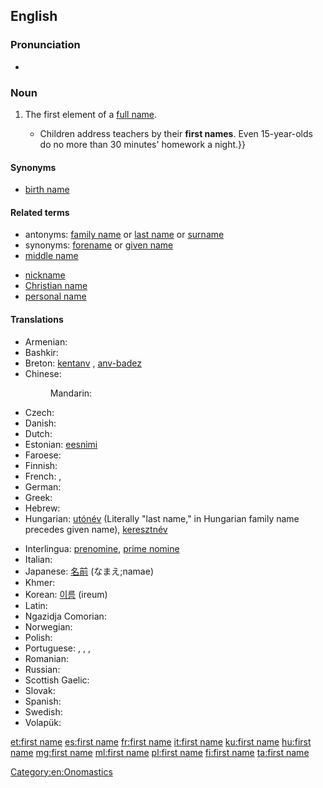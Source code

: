 ==English==

===Pronunciation===
* {{audio|En-uk-first name.ogg|Audio (UK)}}

===Noun===
{{en-noun|head=[[first]] [[name]]}}

# The first element of a [[full name]].
#*{{quote-magazine|date=2013-07-19|author={{w|Peter Wilby}}
|volume=189|issue=6|page=30|magazine={{w|The Guardian Weekly}}
|title=[http://www.theguardian.com/education/2013/jul/01/education-michael-gove-finland-gcse Finland spreads word on schools]
|passage=Imagine a country where children do nothing but play until they start compulsory schooling at age seven. Then, without exception, they attend comprehensives until the age of 16.{{...}}Children address teachers by their '''first names'''. Even 15-year-olds do no more than 30 minutes' homework a night.}}
#: {{usex|lang=en|address the students by their '''first name''' from the first day on;&nbsp; we are not yet on a '''first-name''' basis}}

====Synonyms====
* [[birth name]]

====Related terms====
{{rel-top|terms related to first name}}
* antonyms: [[family name]] or [[last name]] or [[surname]]
* synonyms: [[forename]] or [[given name]]
* [[middle name]]
{{rel-mid}}
* [[nickname]]
* [[Christian name]]
* [[personal name]]
{{rel-bottom}}

====Translations====
{{trans-top|name chosen by parents}}
* Armenian: {{t+|hy|անուն|tr=anun}}
* Bashkir: {{tø|ba|исем|tr=isem|sc=Cyrl}}
* Breton: [[kentanv]] {{m}}, [[anv-badez]] {{m}}
* Chinese:
*: Mandarin: {{t-|cmn|名字|tr=míngzi|sc=Hani}}
* Czech: {{t+|cs|křestní jméno|n}}
* Danish: {{t-|da|fornavn|n}}
* Dutch: {{t+|nl|voornaam|m}}
* Estonian: [[eesnimi]]
* Faroese: {{t-|fo|fornavn|n}}
* Finnish: {{t+|fi|etunimi}}
* French: {{t+|fr|prénom|m}}, {{t+|fr|petit nom|m}}
* German: {{t+|de|Vorname|m}}
* Greek: {{t-|el|πρώτο όνομα|n|tr=próto ónoma}}
* Hebrew: {{t-|he|שם פרטי}}
* Hungarian: [[utónév]] (Literally "last name," in Hungarian family name precedes given name), [[keresztnév]]
{{trans-mid}}
* Interlingua: [[prenomine]], [[prime nomine]]
* Italian: {{t+|it|nome|m}}
* Japanese: [[名前]] (なまえ;namae)
* Khmer: {{t+|km|ឈ្មោះ|tr=chmʊəh|sc=Khmr}}
* Korean: [[이름]] (ireum)
* Latin: {{t-|la|praenomen|n}}
* Ngazidja Comorian: {{tø|zdj|ismu}}
* Norwegian: {{t+|no|fornavn|n}}
* Polish: {{t+|pl|imię|n}}
* Portuguese: {{t+|pt|prenome|m}}, {{t-|pt|antenome|m}}, {{t-|pt|primeiro nome|m}}, {{t-|pt|nome próprio|m}}
* Romanian: {{t+|ro|prenume|n}}
* Russian: {{t+|ru|имя|n|tr=ímja}}
* Scottish Gaelic: {{t-|gd|ainm-baistidh|m}}
* Slovak: {{t-|sk|krstné meno|n}}
* Spanish: {{t+|es|nombre}}
* Swedish: {{t+|sv|förnamn}}
* Volapük: {{t+|vo|pösodanem}}
{{trans-bottom}}

[[Category:en:Onomastics]]

[[et:first name]]
[[es:first name]]
[[fr:first name]]
[[it:first name]]
[[ku:first name]]
[[hu:first name]]
[[mg:first name]]
[[ml:first name]]
[[pl:first name]]
[[fi:first name]]
[[ta:first name]]